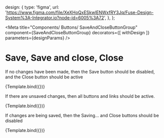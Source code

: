 
  design: {
    type: 'figma',
    url: 'https://www.figma.com/file/XeXHoQxESkwlENWxfRY3Jq/Fuse-Design-System%3A-Integrator.io?node-id=6005%3A72',
  },
};

<Meta 
  title="Components/ Buttons/ SaveAndCloseButtonGroup" 
  component={SaveAndCloseButtonGroup}
  decorators={[ withDesign ]}
  parameters={designParams}
/>

# Save, Save and close, Close

If no changes have been made, then the Save button should be disabled, 
and the Close button should be active

<Canvas>
  <Story name="No unsaved changes" >
    {Template.bind({})}
  </Story>
</Canvas>

If there are unsaved changes, then all buttons and links should be active.

<Canvas>
  <Story name="Unsaved changes" args={{isDirty: true}} >
    {Template.bind({})}
  </Story>
</Canvas>

If changes are being saved, then the Saving... and Close buttons should be disabled

<Canvas>
  <Story name="Save in progress" args={{status: 'inProgress'}} >
    {Template.bind({})}
  </Story>
</Canvas>